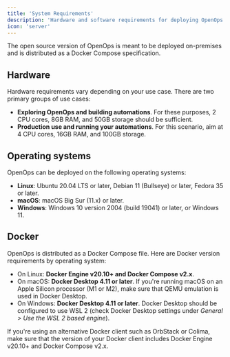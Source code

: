 ```yaml
---
title: 'System Requirements'
description: 'Hardware and software requirements for deploying OpenOps on-premises'
icon: 'server'
---
```


The open source version of OpenOps is meant to be deployed on-premises and is distributed as a Docker Compose specification.

## Hardware

Hardware requirements vary depending on your use case. There are two primary groups of use cases:
* **Exploring OpenOps and building automations**. For these purposes, 2 CPU cores, 8GB RAM, and 50GB storage should be sufficient.
* **Production use and running your automations**. For this scenario, aim at 4 CPU cores, 16GB RAM, and 100GB storage.

## Operating systems

OpenOps can be deployed on the following operating systems:
* **Linux**: Ubuntu 20.04 LTS or later, Debian 11 (Bullseye) or later, Fedora 35 or later.
* **macOS**: macOS Big Sur (11.x) or later.
* **Windows**: Windows 10 version 2004 (build 19041) or later, or Windows 11.

## Docker

OpenOps is distributed as a Docker Compose file. Here are Docker version requirements by operating system:
* On Linux: **Docker Engine v20.10+ and Docker Compose v2.x**.
* On macOS: **Docker Desktop 4.11 or later**. If you're running macOS on an Apple Silicon processor (M1 or M2), make sure that QEMU emulation is used in Docker Desktop.
* On Windows: **Docker Desktop 4.11 or later**. Docker Desktop should be configured to use WSL 2 (check Docker Desktop settings under *General > Use the WSL 2 based engine*).

If you're using an alternative Docker client such as OrbStack or Colima, make sure that the version of your Docker client includes Docker Engine v20.10+ and Docker Compose v2.x.
